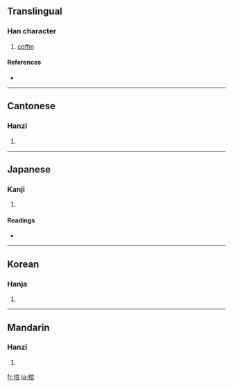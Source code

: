 ==Translingual==

===Han character===
{{Han char|rn=75|rad=木|as=08|sn=12|four=4397<sub>7</sub>|canj=木十口口 (DJRR)}}

# [[coffin]]

====References====
* {{Han ref|kx=0535.040|dkj=14993|dj=0922.230|hdz=21238.090|uh=68FA|ud=26874|bh=B4C3|bd=46275}}

----

==Cantonese==

===Hanzi===
{{yue-hanzi|jyut=|y=gun1}}

# {{defn|Cantonese}}

----

==Japanese==

===Kanji===
{{ja-kanji|grade=c|rs=木08}}

# {{defn|Japanese}}

====Readings====
* {{ja-readings|on=[[かん]] (kan)|kun=[[ひつぎ]] (hitsugi)}}

----

==Korean==

===Hanja===
{{ko-hanja|hangeul=관|eumhun=|rv=gwan|mr=kwan|y=kwan}}

# {{defn|Korean}}

----

==Mandarin==

===Hanzi===
{{cmn-hanzi|pin=[[guān]] ([[guan1]]), [[guàn]] ([[guan4]])|wg=kuan<sup>1</sup>, kuan<sup>4</sup>}}

# {{defn|Mandarin}}

[[fr:棺]]
[[ja:棺]]